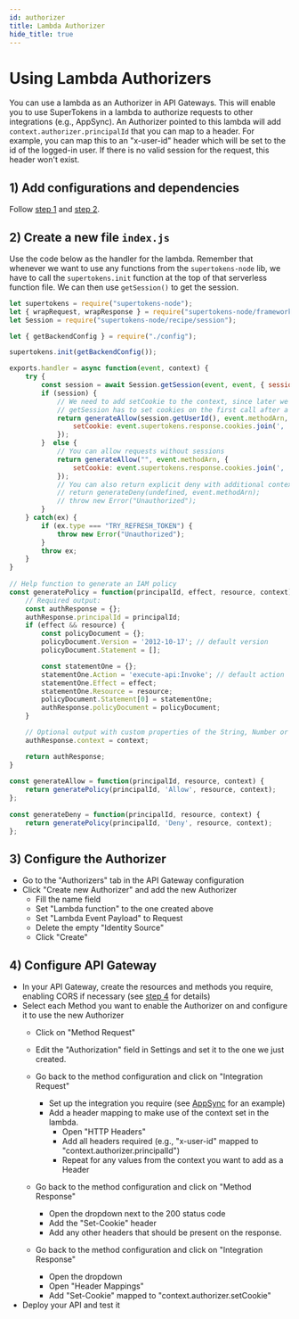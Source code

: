 ```yaml
---
id: authorizer
title: Lambda Authorizer
hide_title: true
---
```


<!-- COPY DOCS -->
<!-- ./session/serverless/with-aws-lambda/authorizer.mdx -->

# Using Lambda Authorizers

You can use a lambda as an Authorizer in API Gateways. This will enable you to use SuperTokens in a lambda to authorize requests to other integrations (e.g., AppSync). An Authorizer pointed to this lambda will add `context.authorizer.principalId` that you can map to a header. For example, you can map this to an "x-user-id" header which will be set to the id of the logged-in user. If there is no valid session for the request, this header won't exist.

## 1) Add configurations and dependencies

Follow [step 1](./frontend) and [step 2](./backend-config).

## 2) Create a new file `index.js`
Use the code below as the handler for the lambda. Remember that whenever we want to use any functions from the `supertokens-node` lib, we have to call the `supertokens.init` function at the top of that serverless function file. We can then use `getSession()` to get the session.

```jsx title="index.js"
let supertokens = require("supertokens-node");
let { wrapRequest, wrapResponse } = require("supertokens-node/framework/awsLambda");
let Session = require("supertokens-node/recipe/session");

let { getBackendConfig } = require("./config");

supertokens.init(getBackendConfig());

exports.handler = async function(event, context) {
    try {
        const session = await Session.getSession(event, event, { sessionRequired: false });
        if (session) {
            // We need to add setCookie to the context, since later we will be mapping this to a Set-Cookie header on the response
            // getSession has to set cookies on the first call after a refresh.
            return generateAllow(session.getUserId(), event.methodArn, {
                setCookie: event.supertokens.response.cookies.join(', '),
            });
        }  else {
            // You can allow requests without sessions
            return generateAllow("", event.methodArn, {
                setCookie: event.supertokens.response.cookies.join(', '),
            });
            // You can also return explicit deny with additional context, but you should configure these as 401s so the frontend SDK can handle them.
            // return generateDeny(undefined, event.methodArn);
            // throw new Error("Unauthorized");
        }
    } catch(ex) {
        if (ex.type === "TRY_REFRESH_TOKEN") {
            throw new Error("Unauthorized");
        }
        throw ex;
    }
}
     
// Help function to generate an IAM policy
const generatePolicy = function(principalId, effect, resource, context) {
    // Required output:
    const authResponse = {};
    authResponse.principalId = principalId;
    if (effect && resource) {
        const policyDocument = {};
        policyDocument.Version = '2012-10-17'; // default version
        policyDocument.Statement = [];

        const statementOne = {};
        statementOne.Action = 'execute-api:Invoke'; // default action
        statementOne.Effect = effect;
        statementOne.Resource = resource;
        policyDocument.Statement[0] = statementOne;
        authResponse.policyDocument = policyDocument;
    }

    // Optional output with custom properties of the String, Number or Boolean type.
    authResponse.context = context;

    return authResponse;
}
     
const generateAllow = function(principalId, resource, context) {
    return generatePolicy(principalId, 'Allow', resource, context);
};
     
const generateDeny = function(principalId, resource, context) {
    return generatePolicy(principalId, 'Deny', resource, context);
};
```

## 3) Configure the Authorizer

- Go to the "Authorizers" tab in the API Gateway configuration
- Click "Create new Authorizer" and add the new Authorizer
    - Fill the name field
    - Set "Lambda function" to the one created above
    - Set "Lambda Event Payload" to Request
    - Delete the empty "Identity Source"
    - Click "Create"


## 4) Configure API Gateway
- In your API Gateway, create the resources and methods you require, enabling CORS if necessary (see [step 4](./api-gateway-config) for details)
- Select each Method you want to enable the Authorizer on and configure it to use the new Authorizer
    - Click on "Method Request"
    - Edit the "Authorization" field in Settings and set it to the one we just created.
    - Go back to the method configuration and click on "Integration Request"
        - Set up the integration you require (see [AppSync](./appsync-integration) for an example)
        - Add a header mapping to make use of the context set in the lambda.
            - Open "HTTP Headers"
            - Add all headers required (e.g., "x-user-id" mapped to "context.authorizer.principalId")
            - Repeat for any values from the context you want to add as a Header

    - Go back to the method configuration and click on "Method Response"
        - Open the dropdown next to the 200 status code
        - Add the "Set-Cookie" header
        - Add any other headers that should be present on the response.

    - Go back to the method configuration and click on "Integration Response"
        - Open the dropdown
        - Open "Header Mappings"
        - Add "Set-Cookie" mapped to "context.authorizer.setCookie"
- Deploy your API and test it
